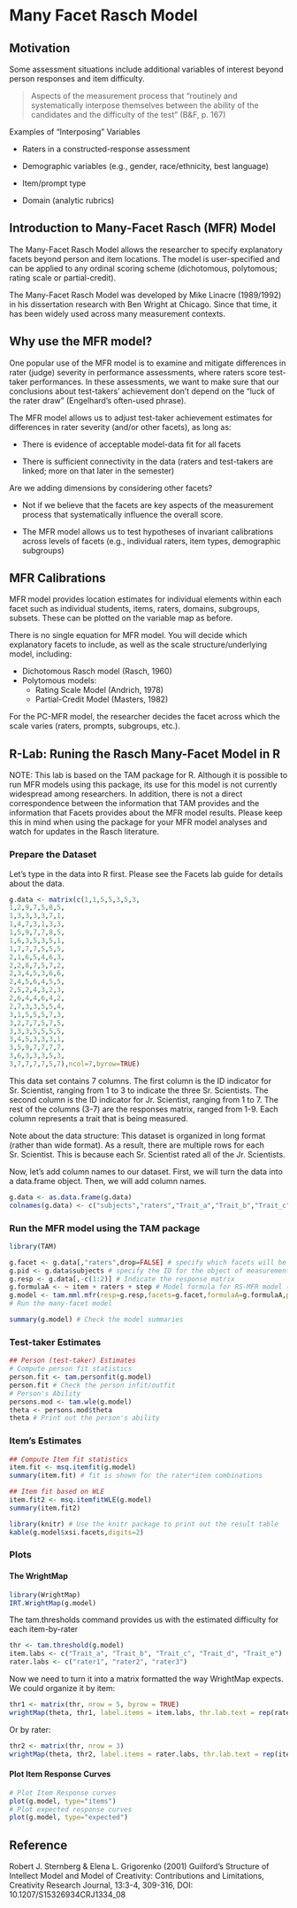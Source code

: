 # Many Facet Rasch Model

## Motivation

Some assessment situations include additional variables of interest beyond person responses and item difficulty.

> Aspects of the measurement process that “routinely and systematically interpose themselves between the ability of the candidates and the difficulty of the test” (B&F, p. 167)

Examples of “Interposing” Variables

- Raters in a constructed-response assessment

- Demographic variables (e.g., gender, race/ethnicity, best language)

- Item/prompt type

- Domain (analytic rubrics)

## Introduction to Many-Facet Rasch (MFR) Model

The Many-Facet Rasch Model allows the researcher to specify explanatory facets beyond person and item locations. The model is user-specified and can be applied to any ordinal scoring scheme (dichotomous, polytomous; rating scale or partial-credit). 

The Many-Facet Rasch Model was developed by Mike Linacre (1989/1992) in his dissertation research with Ben Wright at Chicago. Since that time, it has been widely used across many measurement contexts.

## Why use the MFR model?

One popular use of the MFR model is to examine and mitigate differences in rater (judge) severity in performance assessments, where raters score test-taker performances. In these assessments, we want to make sure that our conclusions about test-takers' achievement don’t depend on the “luck of the rater draw” (Engelhard’s often-used phrase).

The MFR model allows us to adjust test-taker achievement estimates for differences in rater severity (and/or other facets), as long as:

- There is evidence of acceptable model-data fit for all facets

- There is sufficient connectivity in the data (raters and test-takers are linked; more on that later in the semester)

Are we adding dimensions by considering other facets?

- Not if we believe that the facets are key aspects of the measurement process that systematically influence the overall score.

- The MFR model allows us to test hypotheses of invariant calibrations across levels of facets (e.g., individual raters, item types, demographic subgroups)

## MFR Calibrations

MFR model provides location estimates for individual elements within each facet such as individual students, items, raters, domains, subgroups, subsets. These can be plotted on the variable map as before.

There is no single equation for MFR model. You will decide which explanatory facets to include, as well as the scale structure/underlying model, including:

- Dichotomous Rasch model (Rasch, 1960)
- Polytomous models:
  - Rating Scale Model (Andrich, 1978)
  - Partial-Credit Model (Masters, 1982)

For the PC-MFR model, the researcher decides the facet across which the scale varies (raters, prompts, subgroups, etc.).

## R-Lab: Runing the Rasch Many-Facet Model in R

NOTE: This lab is based on the TAM package for R. Although it is possible to run MFR models using this package, its use for this model is not currently widespread among researchers. In addition, there is not a direct correspondence between the information that TAM provides and the information that Facets provides about the MFR model results. Please keep this in mind when using the package for your MFR model analyses and watch for updates in the Rasch literature.

### Prepare the Dataset

Let's type in the data into R first. Please see the Facets lab guide for details about the data.

```r
g.data <- matrix(c(1,1,5,5,3,5,3,
1,2,9,7,5,8,5,
1,3,3,3,3,7,1,
1,4,7,3,1,3,3,
1,5,9,7,7,8,5,
1,6,3,5,3,5,1,
1,7,7,7,5,5,5,
2,1,6,5,4,6,3,
2,2,8,7,5,7,2,
2,3,4,5,3,6,6,
2,4,5,6,4,5,5,
2,5,2,4,3,2,3,
2,6,4,4,6,4,2,
2,7,3,3,5,5,4,
3,1,5,5,5,7,3,
3,2,7,7,5,7,5,
3,3,3,5,5,5,5,
3,4,5,3,3,3,1,
3,5,9,7,7,7,7,
3,6,3,3,3,5,3,
3,7,7,7,7,5,7),ncol=7,byrow=TRUE)
```

This data set contains 7 columns. The first column is the ID indicator for Sr. Scientist, ranging from 1 to 3 to indicate the three Sr. Scientists. The second column is the ID indicator for Jr. Scientist, ranging from 1 to 7. The rest of the columns (3-7) are the responses matrix, ranged from 1-9. Each column represents a trait that is being measured.

Note about the data structure:
This dataset is organized in long format (rather than wide format). As a result, there are multiple rows for each Sr. Scientist. This is because each Sr. Scientist rated all of the Jr. Scientists.

Now, let's add column names to our dataset. First, we will turn the data into a data.frame object. Then, we will add column names.

```r
g.data <- as.data.frame(g.data)
colnames(g.data) <- c("subjects","raters","Trait_a","Trait_b","Trait_c","Trait_d","Trait_e")
```

### Run the MFR model using the TAM package

```r
library(TAM)
```

```r
g.facet <- g.data[,"raters",drop=FALSE] # specify which facets will be included in the model (Here, we are including raters as a facet. Items ("assessment opportunities"; occassions on which the object of measurement is observed) are included as a facet by default)
g.pid <- g.data$subjects # specify the ID for the object of measurement (Here, this is the Jr. Scientist)
g.resp <- g.data[,-c(1:2)] # Indicate the response matrix
g.formulaA <- ~ item + raters + step # Model formula for RS-MFR model (multiply (raters * step) to specify a PC-MFR model where the scale varies by rater)
g.model <- tam.mml.mfr(resp=g.resp,facets=g.facet,formulaA=g.formulaA,pid=g.pid)
# Run the many-facet model
```

```r
summary(g.model) # Check the model summaries
```

### Test-taker Estimates
```r
## Person (test-taker) Estimates
# Compute person fit statistics
person.fit <- tam.personfit(g.model)
person.fit # Check the person infit/outfit
# Person's Ability
persons.mod <- tam.wle(g.model)
theta <- persons.mod$theta
theta # Print out the person's ability
```

### Item's Estimates
```r
## Compute Item fit statistics
item.fit <- msq.itemfit(g.model)
summary(item.fit) # fit is shown for the rater*item combinations

## Item fit based on WLE 
item.fit2 <- msq.itemfitWLE(g.model)
summary(item.fit2)

library(knitr) # Use the knitr package to print out the result table
kable(g.model$xsi.facets,digits=2)
```

### Plots

#### The WrightMap 

```r
library(WrightMap)
IRT.WrightMap(g.model)
```

The tam.thresholds command provides us with the estimated difficulty for each item-by-rater 

```r
thr <- tam.threshold(g.model)
item.labs <- c("Trait_a", "Trait_b", "Trait_c", "Trait_d", "Trait_e")
rater.labs <- c("rater1", "rater2", "rater3")
```

Now we need to turn it into a matrix formatted the way WrightMap expects. We could organize it by item:

```r
thr1 <- matrix(thr, nrow = 5, byrow = TRUE)
wrightMap(theta, thr1, label.items = item.labs, thr.lab.text = rep(rater.labs, each = 5))
```

Or by rater:

```r
thr2 <- matrix(thr, nrow = 3)
wrightMap(theta, thr2, label.items = rater.labs, thr.lab.text = rep(item.labs,  each = 3), axis.items = "Raters")
```
#### Plot Item Response Curves

```r
# Plot Item Response curves
plot(g.model, type="items")
# Plot expected response curves
plot(g.model, type="expected")
```

## Reference

Robert J. Sternberg & Elena L. Grigorenko (2001) Guilford's Structure of Intellect Model and Model of Creativity: Contributions and Limitations, Creativity Research Journal, 13:3-4, 309-316, DOI: 10.1207/S15326934CRJ1334_08



